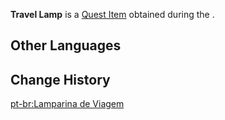 {{Item Infobox
|id           = 120321
|image        = Item Travel Lamp.png
|type         = Quest Items
|group        = Event Items
|description  = A lamp that the boy often used when studying at night. The flame can be adjusted via a mechanism in the lamp, and this was perhaps quite magical to a child who had never seen such a lamp before. Every time he saw the light from this lamp, he will think of the old days when he played various hand shadow characters and animals. This lamp was left here as a gift. Maybe this is a way for him to let go of his burden and move on.
|source1      = [[Treehouse Theater: Candlelit Shadows Dancing]]
|event        = Secret Summer Paradise
}}
'''Travel Lamp''' is a [[Quest Item]] obtained during the {{Quest|Treehouse Theater: Candlelit Shadows Dancing}}.

==Other Languages==
{{Other Languages|default_hidden=1
|en      = Travel Lamp
|zhs     = 旅行灯
|zhs_rm  = Lǚxíng Dēng
|zht     = 旅行燈
|zht_rm  = Lǚxíng Dēng
|ja      = 旅のランプ
|ja_rm   = Tabi no Ranpu
|ko      = 여행용 램프
|ko_rm   = 
|es      = Lámpara de viaje
|fr      = Lampe de voyage
|ru      = Походный фонарь
|th      = ตะเกียงเดินทาง
|th_rm   = 
|vi      = Đèn Lữ Hành
|de      = Reiselicht
|id      = Lentera Portabel
|pt      = Lamparina de Viagem
|tr      = Seyahat Lambası
|it      = Lampada da viaggio
}}

==Change History==
{{Change History|3.8}}

[[pt-br:Lamparina de Viagem]]